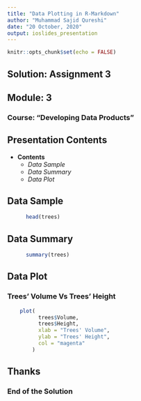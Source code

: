 ---
title: "Data Plotting in R-Markdown"
author: "Muhammad Sajid Qureshi"
date: "20 October, 2020"
output: ioslides_presentation
---

```{r setup, include=FALSE}
knitr::opts_chunk$set(echo = FALSE)
```

## Solution: Assignment 3 

<h2> Module: 3  </h2>
<h3> Course: "Developing Data Products" </h3> 

## Presentation Contents

- **Contents**
  - *Data Sample*
  - *Data Summary*  
  - *Data Plot*

## Data Sample
```{r, echo=TRUE, comment = " ", eval=TRUE}

      head(trees)

```


## Data Summary

```{r trees, comment = " ", eval=TRUE}
    
      summary(trees)

```

## Data Plot 
<h3> Trees' Volume Vs Trees' Height </h3> 


```{r comment = " ", eval=TRUE, fig.align='center', fig.cap="Volume Vs Height"}

    plot( 
          trees$Volume,
          trees$Height,
          xlab = "Trees' Volume",          
          ylab = "Trees' Height",
          col = "magenta"
        )


```

## Thanks
<h3> End of the Solution  </h3>
